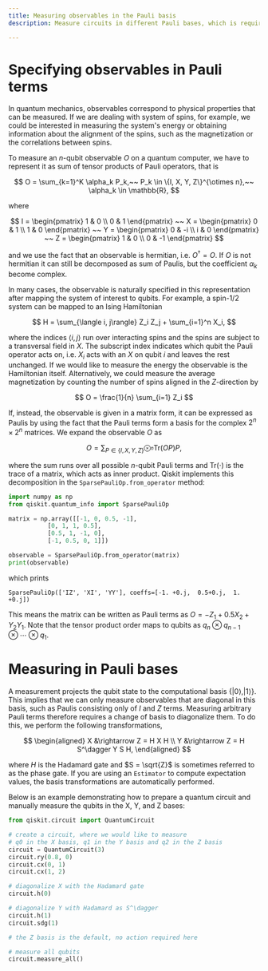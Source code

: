 ```yaml
---
title: Measuring observables in the Pauli basis
description: Measure circuits in different Pauli bases, which is required to measure observables that are not diagonal in the computational basis.

---
```


# Specifying observables in Pauli terms

In quantum mechanics, observables correspond to physical properties that can be measured.
If we are dealing with system of spins, for example, we could be interested in measuring the system's energy or obtaining information about the alignment of the spins, such as the magnetization or the correlations between spins.

To measure an $n$-qubit observable $O$ on a quantum computer, we have to represent it as sum of tensor products of Pauli operators, that is

$$
O = \sum_{k=1}^K \alpha_k P_k,~~ P_k \in \{I, X, Y, Z\}^{\otimes n},~~ \alpha_k \in \mathbb{R},
$$

where 

$$
I = \begin{pmatrix}
1 & 0 \\ 0 & 1
\end{pmatrix}
~~
X = \begin{pmatrix}
0 & 1 \\ 1 & 0
\end{pmatrix}
~~
Y = \begin{pmatrix}
0 & -i \\ i & 0
\end{pmatrix}
~~
Z = \begin{pmatrix}
1 & 0 \\ 0 & -1
\end{pmatrix}
$$

and we use the fact that an observable is hermitian, i.e. $O^\dagger = O$. If $O$ is not hermitian it can still be decomposed as sum of Paulis, but the coefficient $\alpha_k$ become complex.

In many cases, the observable is naturally specified in this representation after mapping the system of interest to qubits.
For example, a spin-1/2 system can be mapped to an Ising Hamiltonian

$$
H = \sum_{\langle i, j\rangle} Z_i Z_j + \sum_{i=1}^n X_i,
$$

where the indices $\langle i, j\rangle$ run over interacting spins and the spins are subject to a transversal field in $X$.
The subscript index indicates which qubit the Pauli operator acts on, i.e. $X_i$ acts with an $X$ on qubit $i$ and leaves the rest unchanged.
If we would like to measure the energy the observable is the Hamiltonian itself. Alternatively, we could measure the 
average magnetization by counting the number of spins aligned in the $Z$-direction by

$$
O = \frac{1}{n} \sum_{i=1} Z_i
$$

If, instead, the observable is given in a matrix form, it can be expressed as Paulis by using the fact that the Pauli terms form a basis for the complex $2^n \times 2^n$ matrices.
We expand the observable $O$ as 

$$
O = \sum_{P \in \{I, X, Y, Z\}^{\otimes n}} \mathrm{Tr}(O P) P,
$$

where the sum runs over all possible $n$-qubit Pauli terms and $\mathrm{Tr}(\cdot)$ is the trace of a matrix, which acts as inner product.
Qiskit implements this decomposition in the `SparsePauliOp.from_operator` method:

```python
import numpy as np
from qiskit.quantum_info import SparsePauliOp

matrix = np.array([[-1, 0, 0.5, -1],
		   [0, 1, 1, 0.5],
		   [0.5, 1, -1, 0],
		   [-1, 0.5, 0, 1]])

observable = SparsePauliOp.from_operator(matrix)
print(observable)  
```

which prints

```
SparsePauliOp(['IZ', 'XI', 'YY'], coeffs=[-1. +0.j,  0.5+0.j,  1. +0.j])
```

This means the matrix can be written as Pauli terms as $O = -Z_1 + 0.5 X_2 + Y_2 Y_1$.
Note that the tensor product order maps to qubits as $q_n \otimes q_{n-1} \otimes \cdots \otimes q_1$.


# Measuring in Pauli bases

A measurement projects the qubit state to the computational basis $\{|0\rangle, |1\rangle\}$. This implies that we can only measure observables that are diagonal in this basis, such as Paulis consisting only of $I$ and $Z$ terms.
Measuring arbitrary Pauli terms therefore requires a change of basis to diagonalize them. To do this, we perform the following transformations,

$$
\begin{aligned}
    X &\rightarrow Z = H X H \\
    Y &\rightarrow Z = H S^\dagger Y S H,
\end{aligned}
$$

where $H$ is the Hadamard gate and $S = \sqrt{Z}$ is sometimes referred to as the phase gate. 
If you are using an `Estimator` to compute expectation values, the basis transformations are automatically performed.

Below is an example demonstrating how to prepare a quantum circuit and manually measure the qubits in the X, Y, and Z bases:

```python
from qiskit.circuit import QuantumCircuit

# create a circuit, where we would like to measure
# q0 in the X basis, q1 in the Y basis and q2 in the Z basis
circuit = QuantumCircuit(3)
circuit.ry(0.8, 0)
circuit.cx(0, 1)
circuit.cx(1, 2)

# diagonalize X with the Hadamard gate 
circuit.h(0)

# diagonalize Y with Hadamard as S^\dagger
circuit.h(1)
circuit.sdg(1)

# the Z basis is the default, no action required here

# measure all qubits
circuit.measure_all()
```

